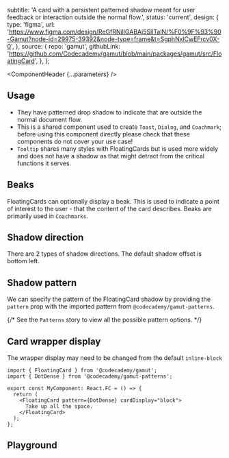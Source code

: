 


  subtitle:
    'A card with a persistent patterned shadow meant for user feedback or interaction outside the normal flow.',
  status: 'current',
  design: {
    type: 'figma',
    url: 'https://www.figma.com/design/ReGfRNillGABAj5SlITalN/%F0%9F%93%90-Gamut?node-id=29975-39392&node-type=frame&t=SgphNxlCwEFrcv0X-0',
  },
  source: {
    repo: 'gamut',
    githubLink:
      'https://github.com/Codecademy/gamut/blob/main/packages/gamut/src/FloatingCard',
  },
};

<Meta of={FloatingCardStories} />

<ComponentHeader {...parameters} />

## Usage

- They have patterned drop shadow to indicate that are outside the normal document flow.
- This is a shared component used to create `Toast`, `Dialog`, and `Coachmark`; before using this component directly please check that these components do not cover your use case!
- `Tooltip` shares many styles with FloatingCards but is used more widely and does not have a shadow as that might detract from the critical functions it serves.

## Beaks

FloatingCards can optionally display a beak. This is used to indicate a point of interest to the user - that the content of the card describes. Beaks are primarily used in `Coachmarks`.

<Canvas of={FloatingCardStories.BeakBottomLeft} />
<Canvas of={FloatingCardStories.BeakBottomRight} />
<Canvas of={FloatingCardStories.BeakTopLeft} />
<Canvas of={FloatingCardStories.BeakTopRight} />

## Shadow direction

There are 2 types of shadow directions. The default shadow offset is bottom left.

<Canvas of={FloatingCardStories.ShadowBottomLeft} />
<Canvas of={FloatingCardStories.ShadowBottomRight} />

## Shadow pattern

We can specify the pattern of the FloatingCard shadow by providing the `pattern` prop with the imported pattern from `@codecademy/gamut-patterns`.

{/* See the <LinkTo component="Atoms/Patterns">`Patterns`</LinkTo> story to view all the possible pattern options. */}

<Canvas of={FloatingCardStories.ShadowPattern} />

## Card wrapper display

The wrapper display may need to be changed from the default `inline-block`

```tsx
import { FloatingCard } from '@codecademy/gamut';
import { DotDense } from '@codecademy/gamut-patterns';

export const MyComponent: React.FC = () => {
  return (
    <FloatingCard pattern={DotDense} cardDisplay="block">
      Take up all the space.
    </FloatingCard>
  );
};
```

## Playground

<Canvas sourceState="shown" of={FloatingCardStories.Default} />

<Controls />

